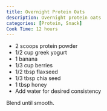 ```yaml
---
title: Overnight Protein Oats
description: Overnight protein oats
categories: [Protein, Snack]
Cook Time: 12 hours
---
```


* 2 scoops protein powder
* 1/2 cup greek yogurt
* 1 banana
* 1/3 cup berries
* 1/2 tbsp flaxseed
* 1/3 tbsp chia seed
* 1 tbsp honey
* Add water for desired consistency

Blend until smooth.
